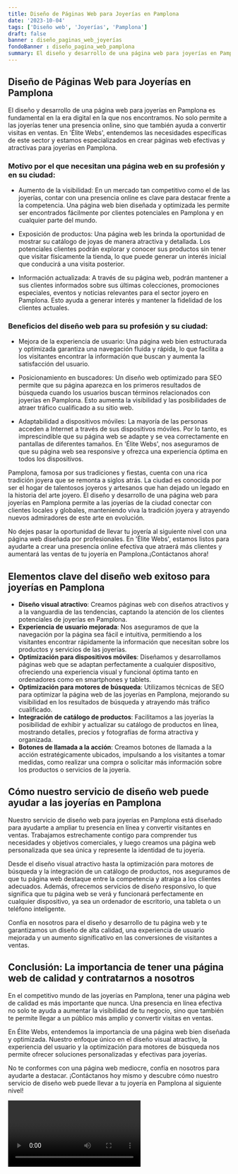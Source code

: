 ```yaml
---
title: Diseño de Páginas Web para Joyerías en Pamplona
date: '2023-10-04'
tags: ['Diseño web', 'Joyerías', 'Pamplona']
draft: false
banner : diseño_paginas_web_joyerías
fondoBanner : diseño_pagina_web_pamplona
summary: El diseño y desarrollo de una página web para joyerías en Pamplona es fundamental en la era digital en la que nos encontramos. No solo permite a las joyerías tener una presencia online, sino que también ayuda a convertir visitas en ventas. En 'Élite Webs', entendemos las necesidades específicas de este sector y estamos especializados en crear páginas web efectivas y atractivas para joyerías en Pamplona.
---
```


## Diseño de Páginas Web para Joyerías en Pamplona

El diseño y desarrollo de una página web para joyerías en Pamplona es fundamental en la era digital en la que nos encontramos. No solo permite a las joyerías tener una presencia online, sino que también ayuda a convertir visitas en ventas. En 'Élite Webs', entendemos las necesidades específicas de este sector y estamos especializados en crear páginas web efectivas y atractivas para joyerías en Pamplona.

### Motivo por el que necesitan una página web en su profesión y en su ciudad:

- Aumento de la visibilidad: En un mercado tan competitivo como el de las joyerías, contar con una presencia online es clave para destacar frente a la competencia. Una página web bien diseñada y optimizada les permite ser encontrados fácilmente por clientes potenciales en Pamplona y en cualquier parte del mundo.

- Exposición de productos: Una página web les brinda la oportunidad de mostrar su catálogo de joyas de manera atractiva y detallada. Los potenciales clientes podrán explorar y conocer sus productos sin tener que visitar físicamente la tienda, lo que puede generar un interés inicial que conducirá a una visita posterior.

- Información actualizada: A través de su página web, podrán mantener a sus clientes informados sobre sus últimas colecciones, promociones especiales, eventos y noticias relevantes para el sector joyero en Pamplona. Esto ayuda a generar interés y mantener la fidelidad de los clientes actuales.

### Beneficios del diseño web para su profesión y su ciudad:

- Mejora de la experiencia de usuario: Una página web bien estructurada y optimizada garantiza una navegación fluida y rápida, lo que facilita a los visitantes encontrar la información que buscan y aumenta la satisfacción del usuario.

- Posicionamiento en buscadores: Un diseño web optimizado para SEO permite que su página aparezca en los primeros resultados de búsqueda cuando los usuarios buscan términos relacionados con joyerías en Pamplona. Esto aumenta la visibilidad y las posibilidades de atraer tráfico cualificado a su sitio web.

- Adaptabilidad a dispositivos móviles: La mayoría de las personas acceden a Internet a través de sus dispositivos móviles. Por lo tanto, es imprescindible que su página web se adapte y se vea correctamente en pantallas de diferentes tamaños. En 'Élite Webs', nos aseguramos de que su página web sea responsive y ofrezca una experiencia óptima en todos los dispositivos.

Pamplona, famosa por sus tradiciones y fiestas, cuenta con una rica tradición joyera que se remonta a siglos atrás. La ciudad es conocida por ser el hogar de talentosos joyeros y artesanos que han dejado un legado en la historia del arte joyero. El diseño y desarrollo de una página web para joyerías en Pamplona permite a las joyerías de la ciudad conectar con clientes locales y globales, manteniendo viva la tradición joyera y atrayendo nuevos admiradores de este arte en evolución.

No dejes pasar la oportunidad de llevar tu joyería al siguiente nivel con una página web diseñada por profesionales. En 'Élite Webs', estamos listos para ayudarte a crear una presencia online efectiva que atraerá más clientes y aumentará las ventas de tu joyería en Pamplona.¡Contáctanos ahora!

<GifSeo />

<Cta />

## Elementos clave del diseño web exitoso para joyerías en Pamplona

- **Diseño visual atractivo**: Creamos páginas web con diseños atractivos y a la vanguardia de las tendencias, captando la atención de los clientes potenciales de joyerías en Pamplona.
- **Experiencia de usuario mejorada**: Nos aseguramos de que la navegación por la página sea fácil e intuitiva, permitiendo a los visitantes encontrar rápidamente la información que necesitan sobre los productos y servicios de las joyerías.
- **Optimización para dispositivos móviles**: Diseñamos y desarrollamos páginas web que se adaptan perfectamente a cualquier dispositivo, ofreciendo una experiencia visual y funcional óptima tanto en ordenadores como en smartphones y tablets.
- **Optimización para motores de búsqueda**: Utilizamos técnicas de SEO para optimizar la página web de las joyerías en Pamplona, mejorando su visibilidad en los resultados de búsqueda y atrayendo más tráfico cualificado.
- **Integración de catálogo de productos**: Facilitamos a las joyerías la posibilidad de exhibir y actualizar su catálogo de productos en línea, mostrando detalles, precios y fotografías de forma atractiva y organizada.
- **Botones de llamada a la acción**: Creamos botones de llamada a la acción estratégicamente ubicados, impulsando a los visitantes a tomar medidas, como realizar una compra o solicitar más información sobre los productos o servicios de la joyería.

## Cómo nuestro servicio de diseño web puede ayudar a las joyerías en Pamplona

Nuestro servicio de diseño web para joyerías en Pamplona está diseñado para ayudarte a ampliar tu presencia en línea y convertir visitantes en ventas. Trabajamos estrechamente contigo para comprender tus necesidades y objetivos comerciales, y luego creamos una página web personalizada que sea única y represente la identidad de tu joyería.

Desde el diseño visual atractivo hasta la optimización para motores de búsqueda y la integración de un catálogo de productos, nos aseguramos de que tu página web destaque entre la competencia y atraiga a los clientes adecuados. Además, ofrecemos servicios de diseño responsivo, lo que significa que tu página web se verá y funcionará perfectamente en cualquier dispositivo, ya sea un ordenador de escritorio, una tableta o un teléfono inteligente.

Confía en nosotros para el diseño y desarrollo de tu página web y te garantizamos un diseño de alta calidad, una experiencia de usuario mejorada y un aumento significativo en las conversiones de visitantes a ventas.

## Conclusión: La importancia de tener una página web de calidad y contratarnos a nosotros

En el competitivo mundo de las joyerías en Pamplona, tener una página web de calidad es más importante que nunca. Una presencia en línea efectiva no solo te ayuda a aumentar la visibilidad de tu negocio, sino que también te permite llegar a un público más amplio y convertir visitas en ventas.

En Élite Webs, entendemos la importancia de una página web bien diseñada y optimizada. Nuestro enfoque único en el diseño visual atractivo, la experiencia del usuario y la optimización para motores de búsqueda nos permite ofrecer soluciones personalizadas y efectivas para joyerías.

No te conformes con una página web mediocre, confía en nosotros para ayudarte a destacar. ¡Contáctanos hoy mismo y descubre cómo nuestro servicio de diseño web puede llevar a tu joyería en Pamplona al siguiente nivel!

<Video />

<CtaBot job='Joyerías' city='Pamplona'/>

<Gmaps query='Pamplona+españa+maps' />